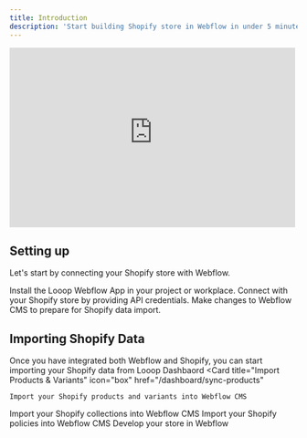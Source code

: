 ```yaml
---
title: Introduction
description: 'Start building Shopify store in Webflow in under 5 minutes'
---
```


<iframe
  width="500"
  height="315"
  src="https://assets-global.website-files.com/65aa1e4ac43693c14ea73c02/65adeb206f2c57641a8cf0db_Screen Recording 2024-01-21 at 80423 PM (online-video-cuttercom)-transcode.mp4"
  title="YouTube video player"
  frameBorder="0"
  allow="accelerometer; autoplay; clipboard-write; encrypted-media; gyroscope; picture-in-picture"
  allowFullScreen
  style={{ borderRadius: 16 }}
></iframe>



## Setting up

Let's start by connecting your Shopify store with Webflow. 

<CardGroup cols={2}>
<Card
    title="Connect with Webflow"
    icon="link"
    href="/essentials/webflow-connect"
  >
    Install the Looop Webflow App in your project or workplace.
  </Card>
  <Card
    title="Connect with Shopify"
    icon="shopify"
    href="/essentials/shopify-setup"
  >
    Connect with your Shopify store by providing API credentials.
  </Card>
  <Card
    title="Configure Webflow CMS"
    icon="database"
    href="/essentials/webflow-cms"
  >
    Make changes to Webflow CMS to prepare for Shopify data import.
  </Card>
</CardGroup>

## Importing Shopify Data

Once you have integrated both Webflow and Shopify, you can start importing your Shopify data from Looop Dashbaord
<CardGroup cols={2}>
  <Card
    title="Import Products & Variants"
    icon="box"
    href="/dashboard/sync-products"
  >
    Import your Shopify products and variants into Webflow CMS
  </Card>
  <Card
    title="Import Collections"
    icon="boxes-stacked"
    href="/dashboard/sync-collections"
  >
    Import your Shopify collections into Webflow CMS
  </Card>
  <Card
    title="Import Policies"
    icon="file"
    href="/dashboard/sync-policies"
  >
    Import your Shopify policies into Webflow CMS
  </Card>
  <Card
    title="Start Building"
    icon="paintbrush"
    href="/webflow/introduction"
  >
    Develop your store in Webflow
  </Card>
</CardGroup>
